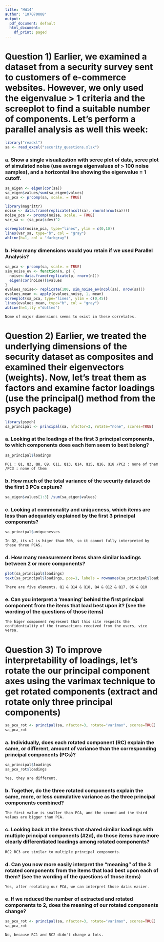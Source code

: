 ```yaml
---
title: "HW14"
author: '107070008'
output:
  pdf_document: default
  html_document:
    df_print: paged
---
```

# Question 1) Earlier, we examined a dataset from a security survey sent to customers of e-commerce websites. However, we only used the eigenvalue > 1 criteria and the screeplot to find a suitable number of components. Let’s perform a parallel analysis as well this week:
```r
library("readxl")
sa <- read_excel("security_questions.xlsx")
```

### a. Show a single visualization with scree plot of data, scree plot of simulated noise (use average eigenvalues of > 100 noise samples), and a horizontal line showing the eigenvalue = 1 cutoff.
```r
sa_eigen <- eigen(cor(sa))
sa_eigen$values/sum(sa_eigen$values)
sa_pca <- prcomp(sa, scale. = TRUE)

library(magrittr)
noise <- data.frame(replicate(ncol(sa), rnorm(nrow(sa))))
noise_pca <- prcomp(noise, scale. = TRUE)
var_sa <- (sa_pca$sdev)^2

screeplot(noise_pca, type="lines", ylim = c(0,10))
lines(var_sa, type="b", col = "gray")
abline(h=1, col = "darkgray")
```


### b. How many dimensions would you retain if we used Parallel Analysis?
```r
sa_pca <- prcomp(sa, scale. = TRUE)
sim_noise_ev <- function(n, p) {
  noise<-data.frame(replicate(p, rnorm(n)))
  eigen(cor(noise))$values
}
evalues_noise<- replicate(100, sim_noise_ev(ncol(sa), nrow(sa)))
evalues_mean <- apply(evalues_noise, 1, mean)
screeplot(sa_pca, type="lines", ylim = c(0,45))
lines(evalues_mean, type="b", col = "gray")
abline(h=1,lty ="dotted")
```
`Nome of major dimensions seems to exist in these correlates.`

# Question 2) Earlier, we treated the underlying dimensions of the security dataset as composites and examined their eigenvectors (weights). Now, let’s treat them as factors and examine factor loadings (use the principal() method from the psych package)
```r
library(psych)
sa_principal <- principal(sa, nfactor=3, rotate="none", scores=TRUE)
```

### a. Looking at the loadings of the first 3 principal components, to which components does each item seem to best belong?
```r
sa_principal$loadings
```
`PC1 : Q1, Q3, Q8, Q9, Q11, Q13, Q14, Q15, Q16, Q18 /PC2 : none of them /PC3 : none of them`

### b. How much of the total variance of the security dataset do the first 3 PCs capture?
```r
sa_eigen$values[1:3] /sum(sa_eigen$values)
```

### c. Looking at commonality and uniqueness, which items are less than adequately explained by the first 3 principal components?
```r
sa_principal$uniquenesses
```
`In Q2, its u2 is higer than 50%, so it cannot fully interpreted by these three PCAS.`

### d. How many measurement items share similar loadings between 2 or more components?
```r
plot(sa_principal$loadings)
text(sa_principal$loadings, pos=1, labels = rownames(sa_principal$loadings))
```
`There are five elements. Q1 & Q14 & Q18, Q4 & Q12 & Q17, Q6 & Q10`

### e. Can you interpret a ‘meaning’ behind the first principal component from the items that load best upon it? (see the wording of the questions of those items)
`The higer component represent that this site respects the confidentiality of the transactions received from the users, vice versa.`

# Question 3) To improve interpretability of loadings, let’s rotate the our principal component axes using the varimax technique to get rotated components (extract and rotate only three principal components)
```r
sa_pca_rot <- principal(sa, nfactor=3, rotate="varimax", scores=TRUE)
sa_pca_rot
```

### a. Individually, does each rotated component (RC) explain the same, or different, amount of variance than the corresponding principal components (PCs)?
```r
sa_principal$loadings
sa_pca_rot$loadings
```
`Yes, they are different.`

### b. Together, do the three rotated components explain the same, more, or less cumulative variance as the three principal components combined?
`The first value is smaller than PCA, and the second and the third values are bigger than PCA.`

### c. Looking back at the items that shared similar loadings with multiple principal components (#2d), do those items have more clearly differentiated loadings among rotated components?
`RC2 RC3 are similar to multiple principal components.`

### d. Can you now more easily interpret the “meaning” of the 3 rotated components from the items that load best upon each of them? (see the wording of the questions of those items)
`Yes, after reotating our PCA, we can interpret those datas easier.`

### e. If we reduced the number of extracted and rotated components to 2, does the meaning of our rotated components change?
```r
sa_pca_rot <- principal(sa, nfactor=3, rotate="varimax", scores=TRUE)
sa_pca_rot
```
`No, because RC1 and RC2 didn't change a lots.`


